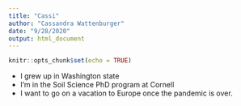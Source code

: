 ```yaml
---
title: "Cassi"
author: "Cassandra Wattenburger"
date: "9/28/2020"
output: html_document
---
```


```r
knitr::opts_chunk$set(echo = TRUE)
```

* I grew up in Washington state
* I'm in the Soil Science PhD program at Cornell
* I want to go on a vacation to Europe once the pandemic is over.